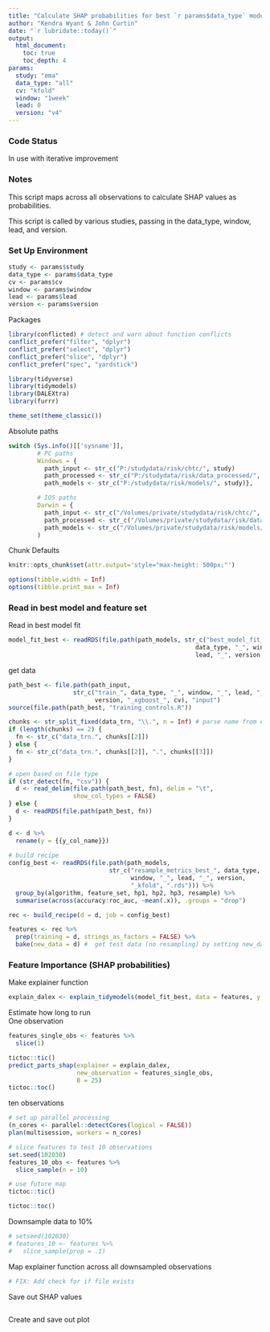 ---
title: "Calculate SHAP probabilities for best `r params$data_type` model for `r params$window` and lead = `r params$lead` and `r params$version`"
author: "Kendra Wyant & John Curtin"
date: "`r lubridate::today()`"
output: 
  html_document:
    toc: true 
    toc_depth: 4
params:
  study: "ema"
  data_type: "all"
  cv: "kfold"
  window: "1week"
  lead: 0
  version: "v4"
---

### Code Status

In use with iterative improvement

### Notes
This script maps across all observations to calculate SHAP values as probabilities.

This script is called by various studies, passing in the data_type, window, lead, and version.


### Set Up Environment

```{r}
study <- params$study
data_type <- params$data_type
cv <- params$cv
window <- params$window
lead <- params$lead 
version <- params$version
```

Packages 
```{r, packages_script, message=FALSE, warning=FALSE}
library(conflicted) # detect and warn about function conflicts
conflict_prefer("filter", "dplyr")
conflict_prefer("select", "dplyr")
conflict_prefer("slice", "dplyr")
conflict_prefer("spec", "yardstick")

library(tidyverse)
library(tidymodels)
library(DALEXtra)
library(furrr)

theme_set(theme_classic()) 
```

Absolute paths
```{r, absolute paths}
switch (Sys.info()[['sysname']],
        # PC paths
        Windows = {
          path_input <- str_c("P:/studydata/risk/chtc/", study)
          path_processed <- str_c("P:/studydata/risk/data_processed/", study)
          path_models <- str_c("P:/studydata/risk/models/", study)},

        # IOS paths
        Darwin = {
          path_input <- str_c("/Volumes/private/studydata/risk/chtc/", study)
          path_processed <- str_c("/Volumes/private/studydata/risk/data_processed/", study)
          path_models <- str_c("/Volumes/private/studydata/risk/models/", study)}
        )
```


Chunk Defaults
```{r defaults, include=FALSE}
knitr::opts_chunk$set(attr.output='style="max-height: 500px;"')

options(tibble.width = Inf)
options(tibble.print_max = Inf)
```


### Read in best model and feature set

Read in best model fit 
```{r load_best_model}
model_fit_best <- readRDS(file.path(path_models, str_c("best_model_fit_", 
                                                    data_type, "_", window, "_", 
                                                    lead, "_", version, ".rds")))

```


get data
```{r get_data}
path_best <- file.path(path_input, 
                  str_c("train_", data_type, "_", window, "_", lead, "_", 
                        version, "_xgboost_", cv), "input")
source(file.path(path_best, "training_controls.R"))

chunks <- str_split_fixed(data_trn, "\\.", n = Inf) # parse name from extensions
if (length(chunks) == 2) {
  fn <- str_c("data_trn.", chunks[[2]])
} else {
  fn <- str_c("data_trn.", chunks[[2]], ".", chunks[[3]])
}

# open based on file type
if (str_detect(fn, "csv")) {
  d <- read_delim(file.path(path_best, fn), delim = "\t",
                  show_col_types = FALSE) 
} else {
  d <- readRDS(file.path(path_best, fn))
}

d <- d %>% 
  rename(y = {{y_col_name}})
    
# build recipe
config_best <- readRDS(file.path(path_models, 
                            str_c("resample_metrics_best_", data_type, "_", 
                                  window, "_", lead, "_", version,
                                  "_kfold", ".rds"))) %>% 
  group_by(algorithm, feature_set, hp1, hp2, hp3, resample) %>% 
  summarise(across(accuracy:roc_auc, ~mean(.x)), .groups = "drop")

rec <- build_recipe(d = d, job = config_best)

features <- rec %>% 
  prep(training = d, strings_as_factors = FALSE) %>%
  bake(new_data = d) #  get test data (no resampling) by setting new_data = d
```

### Feature Importance (SHAP probabilities)

Make explainer function
```{r}
explain_dalex <- explain_tidymodels(model_fit_best, data = features, y = features$y)
```

Estimate how long to run   
One observation
```{r}
features_single_obs <- features %>% 
  slice(1)

tictoc::tic()
predict_parts_shap(explainer = explain_dalex, 
                   new_observation = features_single_obs, 
                   B = 25)
tictoc::toc()
```

ten observations
```{r}
# set up parallel processing
(n_cores <- parallel::detectCores(logical = FALSE))
plan(multisession, workers = n_cores)

# slice features to test 10 observations
set.seed(102030)
features_10_obs <- features %>% 
  slice_sample(n = 10)

# use future map
tictoc::tic()

tictoc::toc()
```



Downsample data to 10%
```{r}
# setseed(102030)
# features_10 <- features %>% 
#   slice_sample(prop = .1)
```

Map explainer function across all downsampled observations
```{r}
# FIX: Add check for if file exists
```

Save out SHAP values
```{r}

```


Create and save out plot
```{r}

```

















